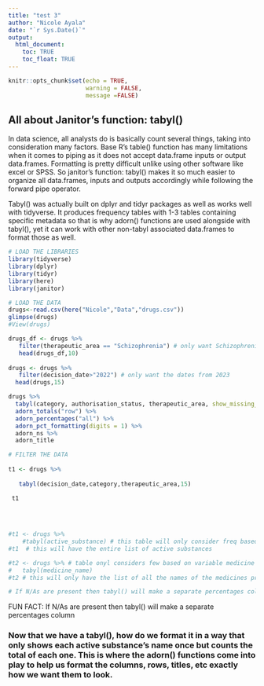 ```yaml
---
title: "test 3"
author: "Nicole Ayala"
date: "`r Sys.Date()`"
output: 
  html_document:
    toc: TRUE
    toc_float: TRUE
---
```


```r
knitr::opts_chunk$set(echo = TRUE,
                      warning = FALSE,
                      message =FALSE)
```

##  All about Janitor's function: tabyl()

In data science, all analysts do is basically count several things, taking into consideration many factors. Base R's table() function has many limitations when it comes to piping as it does not accept data.frame inputs or output data.frames. Formatting is pretty difficult unlike using other software like excel or SPSS. So janitor's function: tabyl() makes it so much easier to organize all data.frames, inputs and outputs accordingly while following the forward pipe operator. 

Tabyl() was actually built on dplyr and tidyr packages as well as works well with tidyverse. It produces frequency tables with 1-3 tables containing specific metadata so that is why adorn() functions are used alongside with tabyl(), yet it can work with other non-tabyl associated data.frames to format those as well.

```r
# LOAD THE LIBRARIES
library(tidyverse)
library(dplyr)
library(tidyr)
library(here)
library(janitor)

# LOAD THE DATA
drugs<-read.csv(here("Nicole","Data","drugs.csv"))
glimpse(drugs)
#View(drugs)

drugs_df <- drugs %>%
   filter(therapeutic_area == "Schizophrenia") # only want Schizophrenia data to be put inside my tabyl
   head(drugs_df,10)
   
drugs <- drugs %>%
   filter(decision_date>"2022") # only want the dates from 2023
  head(drugs,15)

```
```r
drugs %>%
  tabyl(category, authorisation_status, therapeutic_area, show_missing_levels = FALSE) %>%
  adorn_totals("row") %>%
  adorn_percentages("all") %>%
  adorn_pct_formatting(digits = 1) %>%
  adorn_ns %>%
  adorn_title
```



```r
# FILTER THE DATA
  
t1 <- drugs %>%
  
   tabyl(decision_date,category,therapeutic_area,15)

 t1
 
 
    

```
```r
#t1 <- drugs %>%
    #tabyl(active_substance) # this table will only consider freq based on the variable active substance
#t1  # this will have the entire list of active substances

#t2 <- drugs %>% # table onyl considers few based on variable medicine _name
#   tabyl(medicine_name)
#t2 # this will only have the list of all the names of the medicines provided in the dataset

# If N/As are present then tabyl() will make a separate percentages column


```
FUN FACT: If N/As are present then tabyl() will make a separate percentages column

### Now that we have a tabyl(), how do we format it in a way that only shows each active substance's name once but counts the total of each one. This is where the adorn() functions come into play to help us format the columns, rows, titles, etc exactly how we want them to look.




##